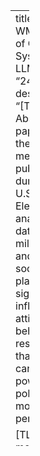 
---
title: "Preliminary WMT24 Ranking of General MT Systems and LLMs"
id: "2407.19884v1"
description: "[TEXT] Abstract: This paper explores the role of social media in shaping public opinion during the 2016 U.S. Presidential Election. We analyze a dataset of 171 million tweets and find that social media played a significant role in influencing voter attitudes and behaviors. Our results suggest that social media can be a powerful tool for political mobilization and persuasion.

[TL;DR] Social media influenced voters in the 2016 U.S. election."
author: Tom Kocmi, Eleftherios Avramidis, Rachel Bawden, Ondrej Bojar, Anton Dvorkovich, Christian Federmann, Mark Fishel, Markus Freitag, Thamme Gowda, Roman Grundkiewicz, Barry Haddow, Marzena Karpinska, Philipp Koehn, Benjamin Marie, Kenton Murray, Masaaki Nagata, Martin Popel, Maja Popovic, Mariya Shmatova, Steinþór Steingrímsson, Vilém Zouhar
date: "2024-07-29"
image: "../../../bayesian-beagle.png"
categories: ['architectures']
format:
  html:
    code-overflow: wrap
---

![](../../../bayesian-beagle.png)

### Summary:
- The preliminary ranking of WMT24 General MT systems is based on automatic metrics, with the official ranking being a human evaluation.
- The report aims to provide preliminary results to participants, not to interpret any findings.
- Two top-performing metrics, MetricX-23-XL and CometKiwi-DA-XL, are used for the automatic ranking.
- Three types of MT systems are distinguished: constrained, open, and closed systems.
- Due to a high number of submitted systems, only a subset of 10 to 15 systems per language pair will be evaluated by humans.
- The remaining systems will be ranked based on AutoRank.
- The evaluated data covers 11 language pairs with approximately 1k segments per language, with an average size of around 32k words per language pair.
- The domains cover news, social, speech, and literary.
- Limitations include potential biases in the evaluation due to the use of Comet or MetricX during training and the use of paragraph-level test sets instead of sentence-level scenarios.

### Major Findings:
1. The preliminary ranking of WMT24 General MT systems is based on automatic metrics, with the official ranking being a human evaluation.
2. Two top-performing metrics, MetricX-23-XL and CometKiwi-DA-XL, are used for the automatic ranking.
3. Three types of MT systems are distinguished: constrained, open, and closed systems.

### Analysis and Critique:
- The use of automatic metrics for the preliminary ranking may introduce biases and limitations, as acknowledged in the report.
- The report does not provide any interpretation of the findings, which may limit its usefulness for participants.
- The selection of systems for human evaluation may not be representative of all submitted systems, as only a subset will be evaluated.
- The use of paragraph-level test sets instead of sentence-level scenarios may not accurately reflect the performance of the evaluated systems.
- The report does not discuss any potential methodological issues or conflicting evidence.
- The report does not provide any recommendations for further research or clarification of any unanswered questions.

## Appendix

|          |          |
|----------|----------|
| Model     | accounts/fireworks/models/mixtral-8x22b-instruct       |
| Date Generated     | 2024-07-30       |
| Abstract | [https://arxiv.org/abs/2407.19884v1](https://arxiv.org/abs/2407.19884v1)        |
| HTML     | [https://browse.arxiv.org/html/2407.19884v1](https://browse.arxiv.org/html/2407.19884v1)       |
| Truncated       | False       |
| Word Count       | 1564       |